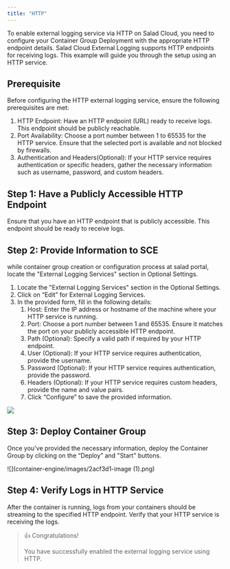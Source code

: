 ```yaml
---
title: "HTTP"
---
```


To enable external logging service via HTTP on Salad Cloud, you need to configure your Container Group Deployment with the appropriate HTTP endpoint details. Salad Cloud External Logging supports HTTP endpoints for receiving logs. This example will guide you through the setup using an HTTP service.

## Prerequisite

Before configuring the HTTP external logging service, ensure the following prerequisites are met:

1. HTTP Endpoint: Have an HTTP endpoint (URL) ready to receive logs. This endpoint should be publicly reachable.
2. Port Availability: Choose a port number between 1 to 65535 for the HTTP service. Ensure that the selected port is available and not blocked by firewalls.
3. Authentication and Headers(Optional): If your HTTP service requires authentication or specific headers, gather the necessary information such as username, password, and custom headers.

## Step 1: Have a Publicly Accessible HTTP Endpoint

Ensure that you have an HTTP endpoint that is publicly accessible. This endpoint should be ready to receive logs.

## Step 2: Provide Information to SCE

while container group creation or configuration process at salad portal, locate the "External Logging Services" section in Optional Settings.

1. Locate the "External Logging Services" section in the Optional Settings.
2. Click on “Edit” for External Logging Services.
3. In the provided form, fill in the following details:
   1. Host: Enter the IP address or hostname of the machine where your HTTP service is running.
   2. Port: Choose a port number between 1 and 65535. Ensure it matches the port on your publicly accessible HTTP endpoint.
   3. Path (Optional): Specify a valid path if required by your HTTP endpoint.
   4. User (Optional): If your HTTP service requires authentication, provide the username.
   5. Password (Optional): If your HTTP service requires authentication, provide the password.
   6. Headers (Optional): If your HTTP service requires custom headers, provide the name and value pairs.
   7. Click “Configure” to save the provided information.

![](container-engine/images/eec4c3f-image.png)


## Step 3: Deploy Container Group

Once you've provided the necessary information, deploy the Container Group by clicking on the “Deploy” and "Start" buttons.

![](container-engine/images/2acf3d1-image (1).png)


## Step 4: Verify Logs in HTTP Service

After the container is running, logs from your containers should be streaming to the specified HTTP endpoint. Verify that your HTTP service is receiving the logs.

> 👍 Congratulations!
>
> You have successfully enabled the external logging service using HTTP.
